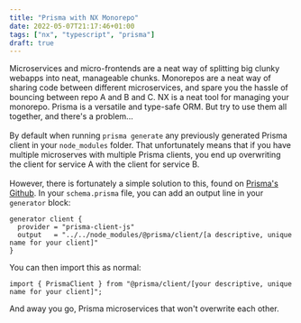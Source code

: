 ```yaml
---
title: "Prisma with NX Monorepo"
date: 2022-05-07T21:17:46+01:00
tags: ["nx", "typescript", "prisma"]
draft: true
---
```


Microservices and micro-frontends are a neat way of splitting big clunky webapps into neat, manageable chunks. Monorepos are a neat way of sharing code between different microservices, and spare you the hassle of bouncing between repo A and B and C. NX is a neat tool for managing your monorepo. Prisma is a versatile and type-safe ORM. But try to use them all together, and there's a problem...
<br />
<br />
By default when running `prisma generate` any previously generated Prisma client in your `node_modules` folder. That unfortunately means that if you have multiple microserves with multiple Prisma clients, you end up overwriting the client for service A with the client for service B.
<br />
<br />
However, there is fortunately a simple solution to this, found on [Prisma's Github](https://github.com/prisma/prisma/issues/7470). In your `schema.prisma` file, you can add an output line in your `generator` block:

```
generator client {
  provider = "prisma-client-js"
  output   = "../../node_modules/@prisma/client/[a descriptive, unique name for your client]"
}
```

You can then import this as normal:

```
import { PrismaClient } from "@prisma/client/[your descriptive, unique name for your client]";
```

And away you go, Prisma microservices that won't overwrite each other.
